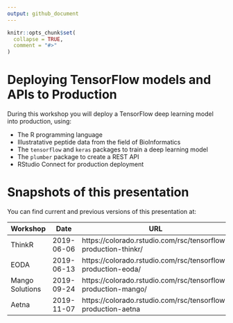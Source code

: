 ```yaml
---
output: github_document
---
```


<!-- README.md is generated from README.Rmd. Please edit that file -->

```r
knitr::opts_chunk$set(
  collapse = TRUE,
  comment = "#>"
)
```

# Deploying TensorFlow models and APIs to Production

<!-- badges: start -->
<!-- badges: end -->

During this workshop you will deploy a TensorFlow deep learning model into production, using:

* The R programming language
* Illustratative peptide data from the field of BioInformatics
* The `tensorflow` and `keras` packages to train a deep learning model
* The `plumber` package to create a REST API
* RStudio Connect for production deployment


# Snapshots of this presentation

You can find current and previous versions of this presentation at:

Workshop        | Date       | URL
--------------- | ---------- | -------------------------
ThinkR          | 2019-06-06 | https://colorado.rstudio.com/rsc/tensorflow-production-thinkr/
EODA            | 2019-06-13 | https://colorado.rstudio.com/rsc/tensorflow-production-eoda/ 
Mango Solutions | 2019-09-24 | https://colorado.rstudio.com/rsc/tensorflow-production-mango/
Aetna           | 2019-11-07 | https://colorado.rstudio.com/rsc/tensorflow-production-aetna